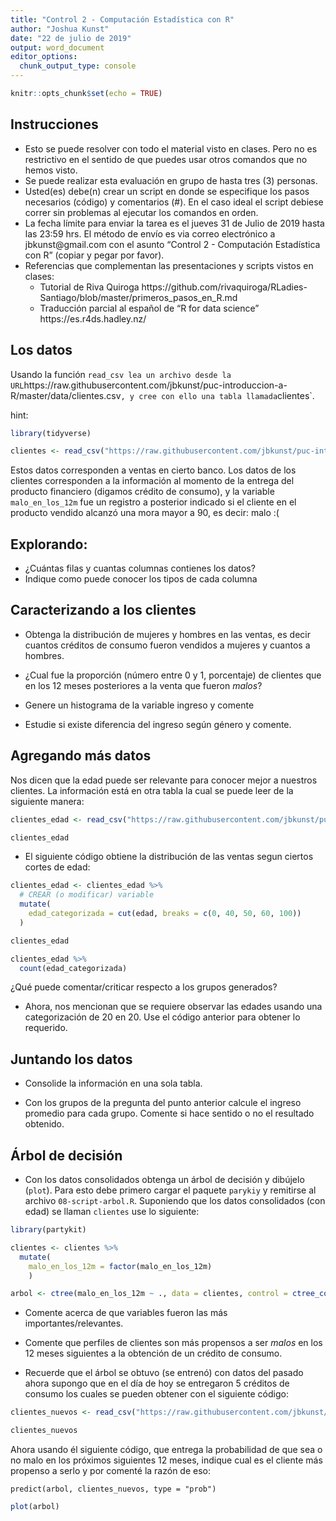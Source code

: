 ```yaml
---
title: "Control 2 - Computación Estadística con R"
author: "Joshua Kunst"
date: "22 de julio de 2019"
output: word_document
editor_options: 
  chunk_output_type: console
---
```


```r
knitr::opts_chunk$set(echo = TRUE)
```

## Instrucciones

- Esto se puede resolver con todo el material visto en clases. Pero no es restrictivo en el sentido
de que puedes usar otros comandos que no hemos visto. 
- Se puede realizar esta evaluación en grupo de hasta tres (3) personas.
- Usted(es) debe(n) crear un script en donde se especifique los pasos necesarios (código) y comentarios (#).
En el caso ideal el script debiese correr  sin problemas al ejecutar los comandos en orden.
- La fecha límite para enviar la tarea es el jueves 31 de Julio de 2019 hasta las 23:59 hrs. El método
de envío es via correo electrónico a jbkunst@gmail.com con el asunto "Control 2 - Computación Estadística con R" (copiar y pegar
por favor).
- Referencias que complementan las presentaciones y scripts vistos en clases: 
  - Tutorial de Riva Quiroga https://github.com/rivaquiroga/RLadies-Santiago/blob/master/primeros_pasos_en_R.md 
  - Traducción parcial al español de "R for data science" https://es.r4ds.hadley.nz/
  
## Los datos

Usando la función `read_csv lea un archivo desde la URL `https://raw.githubusercontent.com/jbkunst/puc-introduccion-a-R/master/data/clientes.csv`, y cree con ello una tabla llamada `clientes`.

hint:

```r
library(tidyverse)

clientes <- read_csv("https://raw.githubusercontent.com/jbkunst/puc-introduccion-a-R/master/data/clientes.csv")
```



Estos datos corresponden a ventas en cierto banco. Los datos de los clientes 
corresponden a la información al momento de la entrega del producto financiero (digamos crédito de consumo), 
y la variable `malo_en_los_12m` fue un registro a posterior indicado si el cliente en el producto vendido 
alcanzó una mora mayor a 90, es decir: malo :( 

## Explorando:

- ¿Cuántas filas y cuantas columnas contienes los datos?
- Indique como puede conocer los tipos de cada columna

## Caracterizando a los clientes

- Obtenga la distribución de mujeres y hombres en las ventas, es decir cuantos créditos de consumo
fueron vendidos a mujeres y cuantos a hombres.

- ¿Cual fue la proporción (número entre 0 y 1, porcentaje) de clientes que en los 12 meses posteriores
a la venta que fueron _malos_?

- Genere un histograma de la variable ingreso y comente

- Estudie si existe diferencia del ingreso según género y comente.

## Agregando más datos

Nos dicen que la edad puede ser relevante para conocer mejor a nuestros clientes. La información
está en otra tabla la cual se puede leer de la siguiente manera:

```r
clientes_edad <- read_csv("https://raw.githubusercontent.com/jbkunst/puc-introduccion-a-R/master/data/clientes-edad.csv")
```

```r
clientes_edad
```

- El siguiente código obtiene la distribución de las ventas segun ciertos cortes de edad:


```r
clientes_edad <- clientes_edad %>% 
  # CREAR (o modificar) variable
  mutate(
    edad_categorizada = cut(edad, breaks = c(0, 40, 50, 60, 100))
  )

clientes_edad

clientes_edad %>% 
  count(edad_categorizada)
```

¿Qué puede comentar/criticar respecto a los grupos generados?

- Ahora, nos mencionan que se requiere observar las edades usando una categorización de 20 en 20. 
Use el código anterior para obtener lo requerido.


## Juntando los datos

- Consolide la información en una sola tabla.

- Con los grupos de la pregunta del punto anterior calcule el ingreso promedio para cada grupo. Comente
si hace sentido o no el resultado obtenido.


## Árbol de decisión

- Con los datos consolidados obtenga un árbol de decisión y dibújelo (`plot`). Para esto debe primero
cargar el paquete `parykiy` y remitirse al archivo `08-script-arbol.R`. Suponiendo
que los datos consolidados (con edad) se llaman `clientes` use lo siguiente:

```r
library(partykit)

clientes <- clientes %>% 
  mutate(
    malo_en_los_12m = factor(malo_en_los_12m)
    )

arbol <- ctree(malo_en_los_12m ~ ., data = clientes, control = ctree_control(maxdepth = 5))
```

- Comente acerca de que variables fueron las más importantes/relevantes.

- Comente que perfiles de clientes son más propensos a ser _malos_ en los 12 meses siguientes a
la obtención de un crédito de consumo.

- Recuerde que el árbol se obtuvo (se entrenó) con datos del pasado ahora supongo que en el día 
de hoy se entregaron 5 créditos de consumo los cuales se pueden obtener con el siguiente código:

```r
clientes_nuevos <- read_csv("https://raw.githubusercontent.com/jbkunst/puc-introduccion-a-R/master/data/clientes-nuevos.csv")
```

```r
clientes_nuevos
```

Ahora usando él siguiente código, que entrega la probabilidad de que sea o no malo en los próximos siguientes
12 meses, indique cual es el cliente más propenso a serlo y por comenté la razón de eso: 

```
predict(arbol, clientes_nuevos, type = "prob")
```


```r
plot(arbol)
```




